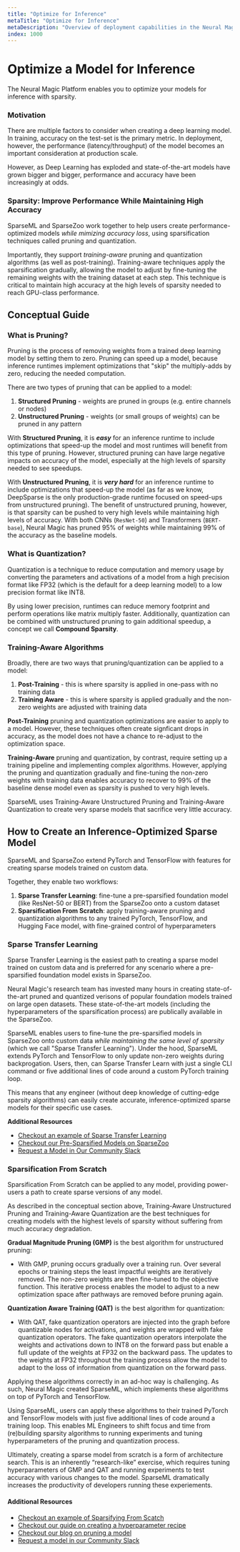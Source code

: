 ```yaml
---
title: "Optimize for Inference"
metaTitle: "Optimize for Inference"
metaDescription: "Overview of deployment capabilities in the Neural Magic Platform"
index: 1000
---
```


# Optimize a Model for Inference

The Neural Magic Platform enables you to optimize your models for inference with sparsity.

### Motivation 

There are multiple factors to consider when creating a deep learning model. In training, accuracy on the test-set 
is the primary metric. In deployment, however, the performance (latency/throughput) of the model becomes 
an important consideration at production scale.

However, as Deep Learning has exploded and state-of-the-art models have grown bigger and bigger,
performance and accuracy have been increasingly at odds.

### Sparsity: Improve Performance While Maintaining High Accuracy

SparseML and SparseZoo work together to help users create performance-optimized models
*while mimizing accuracy loss*, using sparsification techniques called pruning and quantization.

Importantly, they support *training-aware* pruning and quantization algorithms (as well as post-training). 
Training-aware techniques apply the sparsification gradually, allowing the model to adjust by fine-tuning the remaining weights
with the training dataset at each step. This technique is critical to maintain high accuracy at the high 
levels of sparsity needed to reach GPU-class performance.

## Conceptual Guide

### What is Pruning?

Pruning is the process of removing weights from a trained deep learning model by setting them to zero. Pruning can
speed up a model, because inference runtimes implement optimizations that "skip" the multiply-adds by zero, 
reducing the needed computation.

There are two types of pruning that can be applied to a model:
1. **Structured Pruning** - weights are pruned in groups (e.g. entire channels or nodes)
2. **Unstructured Pruning** - weights (or small groups of weights) can be pruned in any pattern

With **Structured Pruning**, it is ***easy*** for an inference runtime to include optimizations that speed-up the model and most
runtimes will benefit from this type of pruning. However, structured pruning can have large negative impacts on accuracy of the model,
especially at the high levels of sparsity needed to see speedups.

With **Unstructured Pruning**, it is ***very hard*** for an inference runtime to include optimizations that speed-up the model
(as far as we know, DeepSparse is the only production-grade runtime focused on speed-ups from unstructured pruning). The 
benefit of unstructured pruning, however, is that sparsity can be pushed to very high levels while maintaining high levels of 
accuracy. With both CNNs (`ResNet-50`) and Transformers (`BERT-base`), Neural Magic has pruned 95% of weights 
while maintaining 99% of the accuracy as the baseline models.

### What is Quantization?

Quantization is a technique to reduce computation and memory usage by converting the parameters
and activations of a model from a high precision format like FP32 (which is the default 
for a deep learning model) to a low precision format like INT8.

By using lower precision, runtimes can reduce memory footprint and perform operations like
matrix multiply faster. Additionally, quantization can be combined with unstructured pruning
to gain additional speedup, a concept we call **Compound Sparsity**.

### Training-Aware Algorithms

Broadly, there are two ways that pruning/quantization can be applied to a model:
1. **Post-Training** - this is where sparsity is applied in one-pass with no training data 
2. **Training Aware** - this is where sparsity is applied gradually and the non-zero weights are adjusted with training data

**Post-Training** pruning and quantization optimizations are easier to apply to a model. However, these techniques often create 
signficant drops in accuracy, as the model does not have a chance to re-adjust to the optimization space.

**Training-Aware** pruning and quantization, by contrast, require setting up a training pipeline and implementing 
complex algorithms. However, applying the pruning and quantization gradually and fine-tuning the non-zero weights 
with training data enables accuracy to recover to 99% of the baseline dense model even as sparsity is pushed to very high levels.

SparseML uses Training-Aware Unstructured Pruning and Training-Aware Quantization to create very
sparse models that sacrifice very little accuracy.

## How to Create an Inference-Optimized Sparse Model

SparseML and SparseZoo extend PyTorch and TensorFlow with features for 
creating sparse models trained on custom data.

Together, they enable two workflows:
1. **Sparse Transfer Learning**: fine-tune a pre-sparsified foundation model (like ResNet-50 or BERT) from the SparseZoo
    onto a custom dataset
2. **Sparsification From Scratch**: apply training-aware pruning and quantization algorithms to any trained
    PyTorch, TensorFlow, and Hugging Face model, with fine-grained control of hyperparameters

### Sparse Transfer Learning

Sparse Transfer Learning is the easiest path to creating a sparse model trained on custom data 
and is preferred for any scenario where a pre-sparsified foundation model exists in SparseZoo.

Neural Magic's research team has invested many hours in creating state-of-the-art pruned and quantized verisons of popular foundation
models trained on large open datasets. These state-of-the-art models (including the hyperparameters of 
the sparsification process) are publically available in the SparseZoo. 

SparseML enables users to fine-tune the pre-sparsified models in SparseZoo onto custom data *while maintaining the same 
level of sparsity* (which we call "Sparse Transfer Learning"). Under the hood, SparseML extends PyTorch and TensorFlow 
to only update non-zero weights during backprogation. Users, then, can Sparse Transfer Learn
with just a single CLI command or five additional lines of code around a custom PyTorch training loop.

This means that any engineer (without deep knowledge of cutting-edge sparsity algorithms) can easily 
create accurate, inference-optimized sparse models for their specific use cases.

**Additional Resources**
- [Checkout an example of Sparse Transfer Learning](/get-started/transfer-a-sparsified-model)
- [Checkout our Pre-Sparsified Models on SparseZoo](https://sparsezoo.neuralmagic.com)
- [Request a Model in Our Community Slack](https://join.slack.com/t/discuss-neuralmagic/shared_invite/zt-q1a1cnvo-YBoICSIw3L1dmQpjBeDurQ)

### Sparsification From Scratch

Sparsification From Scratch can be applied to any model, providing power-users a path to create sparse versions of any model. 

As described in the conceptual section above, Training-Aware Unstructured Pruning and
Training-Aware Quantization are the best techniques for creating models with the highest levels of sparsity
without suffering from much accuracy degradation.

**Gradual Magnitude Pruning (GMP)** is the best algorithm for unstructured pruning:
- With GMP, pruning occurs gradually over a training run. Over several epochs or training steps the least impactful weights are 
iteratively removed. The non-zero weights are then fine-tuned to the objective function. 
This iterative process enables the model to adjust to a new optimization space after pathways are removed before pruning again. 

**Quantization Aware Training (QAT)** is the best algorithm for quantization:
- With QAT, fake quantization operators are injected into the graph before quantizable nodes for activations, 
and weights are wrapped with fake quantization operators. The fake quantization operators interpolate the weights and 
activations down to INT8 on the forward pass but enable a full update of the weights at FP32 on the backward pass. 
The updates to the weights at FP32 throughout the training process allow the model to adapt to the loss of information 
from quantization on the forward pass.

Applying these algorithms correctly in an ad-hoc way is challenging. As such, Neural Magic created 
SparseML, which implements these algorithms on top of PyTorch and TensorFlow.

Using SparseML, users can apply these algorithms to their trained PyTorch and TensorFlow models 
with just five additional lines of code around a training loop. This enables ML Engineers to shift focus 
and time from (re)building sparsity algorithms to running experiments and tuning hyperparameters of the 
pruning and quantization process.

Ultimately, creating a sparse model from scratch is a form of architecture search. This is an inherently 
“research-like” exercise, which requires tuning hyperparameters of GMP and QAT and running experiments to test accuracy 
with various changes to the model. SparseML dramatically increases the productivity of developers
running these experiements.

#### Additional Resources
- [Checkout an example of Sparsifying From Scatch](/get-started/sparsify-a-model/custom-integrations)
- [Checkout our guide on creating a hyperparameter recipe](/user-guide/recipes/creating)
- [Checkout our blog on pruning a model](https://neuralmagic.com/blog/pruning-overview/)
- [Request a model in our Community Slack](https://join.slack.com/t/discuss-neuralmagic/shared_invite/zt-q1a1cnvo-YBoICSIw3L1dmQpjBeDurQ)